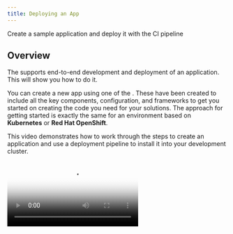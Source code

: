 ```yaml
---
title: Deploying an App
---
```



<PageDescription>

Create a sample application and deploy it with the CI pipeline

</PageDescription>

## Overview

The <Globals name="env" /> supports end-to-end development and deployment of an application. This will show you how to do it.

You can create a new app using one of the [<Globals name="templates" />](/codepatterns/overview). These have been created to include all the key components, configuration, and frameworks to get you started on creating the code you need for your solutions. The approach for getting started is exactly the same for an environment based on **Kubernetes** or **Red Hat OpenShift**.

This video demonstrates how to work through the steps to create an application and use a deployment pipeline to install it into your development cluster.

<Video src="/videos/deployapp.m4v" type="video/m4v" poster="/images/poster.png"/>

### Log into you Development Cluster from the command line

- Make sure you have installed all [Prerequisites](/getting-started/prereqs) before continuing
- Open a terminal
- Log in to the development cluster's CLI (Kubernetes or Red Hat OpenShift)
    - To do so, navigate to your cluster in the _IBM Cloud console_, click on the **Access** tab, and follow the instructions to log in to the cluster from the command line
- You can test that you're connected to the cluster with the following simple command:

<Accordion>

  <AccordionItem title="OpenShift">

  ```bash
  oc get pods -n tools
  ```

  </AccordionItem>

  <AccordionItem title="Kubernetes">

  ```bash
  kubectl get nodes
  ```

  </AccordionItem>

</Accordion>


### Links

<AnchorLinks>
  <AnchorLink to="#open-developer-dashboard">Open Developer Dashboard</AnchorLink>
  <AnchorLink to="#create-your-app-in-git">Create your app in Git</AnchorLink>
  <AnchorLink to="#clone-your-code">Clone your code</AnchorLink>
  <AnchorLink to="#running-locally">Running Locally</AnchorLink>
  <AnchorLink to="#register-the-app-in-a-devops-pipeline">Register your pipeline</AnchorLink>
  <AnchorLink to="#view-your-application-pipeline">View your application pipeline</AnchorLink>
  <AnchorLink to="#access-running-app">Access running app</AnchorLink>
  <AnchorLink to="#where-is-your-app-running-">Where is your app running ?</AnchorLink>
</AnchorLinks>


### Open Developer Dashboard

The [Developer Dashboard](/getting-started/dashboard) makes it easy for you to navigate to the tools, including a section that allows you to select a set of preconfigured [<Globals name="templates" />](/codepatterns/overview) that make seeding your development project very easy.

- Open a browser and make sure you are logged into [Github](https://github.com)
- Open the dashboard by running the following command:
    ```
    igc dashboard
    ```

### Create your app in Git
<InlineNotification kind="warning">

**Warning:** If you are developing on a shared education cluster. You need to make it easy to identify your app please suffix the app name with your initials `{app name}-{your initials}` ie. `stockbffnode-mjp` and use the **Git Organisation** listed in your notification email.

</InlineNotification>

- Open the <Globals name="dashboard" />
- Click on **<Globals name="templates" />** tab
- Pick one of the templates that is a good architectural fit for your application and the language and framework that you prefer to work with.
    - Click on a <Globals name="template" /> **Tile** to create your app github repository from the template repository selected.
    - You can also click on the **Git Icon** to browse the source template repository and click on the **Template** to create the template

<InlineNotification kind="warning">

**Warning:** Your browser needs to be logged in to your GitHub account for a template to work. If the link from the tile displays the GitHub 404 page, log in and reload the page.

</InlineNotification>

- Complete the [GitHub create repository from template](https://help.github.com/en/github/creating-cloning-and-archiving-repositories/creating-a-repository-from-a-template) process.

  - **Owner**: Select a validate GitHub organization that you are authorized to create repositories within or the one you were given for the shared cluster (See warning above)
  - **Repository name**: Enter a valid name for you repo, GitHub will help with showing a green tick if it is valid (See warning above)

  - **Description**: Describe your app
    ![Template](/images/template.png)
  - Press **Create repository from template**



The new repository will be created in your selected organization.

### Clone your code
- Next, clone it to your local machine.
- Click on **Clone or download**
- Copy the clone _SSH link_, and use the `git clone` command to clone it to your developer desktop machine.
    ```base
    git clone git@github.com:bwoolf1/stockbffnode.git
    ```
- Change into the cloned directory
    ```
    cd stockbffnode
    ```
- You must rename the app to match your git repo or to a unique name for your solution. Then applications move into a _test_ environment they need to unique names.
- Edit `package.json` and edit the `name:` field and change it from its template name to your chosen name.
- Save the edits
- Push the changes back to your repository
    ```bash
    git add .
    git commit -m "Update application name"
    git push
    ```

### Running Locally

Most developers like to run the code natively in local development environment. To do so, follow the instructions listed in the **README.md** file to run the code locally. You may be required to install a specific runtime like **Java**, **Node**, or **Python**.


### Register the App in a DevOps Pipeline

You now have the code in a GitHub repository and have cloned it to you local development environment. You now need to register the repository with the continuous integration pipeline. The <Globals name="env" /> supports both [Tekton](/guides/continuous-integration-tekton) and [Jenkins](/guides/continuous-integration) for continuous integration.

You can use the [IGC CLI](/getting-started/cli) to assist helping register a pipeline with Tekton or Jenkins.

<InlineNotification kind="warning">

**Warning:** If you are working on a shared education cluster, please deploy your app into a unique project/namespace and continue to do this for all other app creation steps. This will isolate your pipelines into its own namespace/project from other developers working on the same cluster.
  
</InlineNotification>

First, create your project namespace. (See the [IGC CLI](/getting-started/cli) for details about how the `namespace` command works.)

```bash
igc namespace dev-bw --jenkins --tekton
```

Now create a pipeline for your repo. You need to specify whether your CI pipeline will run in Tekton (`--tekton`) or Jenkins (`--jenkins`).

Do not run `igc pipeline` without a namespace, this will cause your pipeline to be created in the default `dev` namespace. Instead, include the namespace we created above as a parameter.

- **Don't** run this:
    ```bash
    igc pipeline --tekton
    ```
- Instead, run this:
    ```bash
    igc pipeline -n $NAMESPACE --tekton
    ```

- You can alternatively configure your app to use **Jenkins** for CI. For
  more details review the [Continuous Integration with Jenkins Guide](/guides/continuous-integration)
    ```bash
    igc pipeline -n $NAMESPACE --jenkins
    ```
  
- Register your repo using the `igc pipeline` command. The CLI will ask for your GitHub userid, it can be found in your GitHub settings. It will ask for you enter your **Github Personal Access Token** and finally your branch.
    - **Username**: Enter your GitHub user id
    - **Password**: Paste your GitHub personal access token
    - **Branch**: Press enter for the default git branch or type in another branch you want to register

- The output looks like this:
    ```bash
    $ igc pipeline -n dev-bw --jenkins
    Creating secret(s) with git credentials
      Project git repo: https://github.com/bwoolf1/stockservice-bw.git
    ? Provide the username: bwoolf1
    ? Provide your password/personal access token: [hidden]
    ? Provide the branch the pipeline should use: master
    Registering pipeline: bwoolf1.stockservice-bw
    Creating git webhook
    Creating webhook to url:  https://c100-e.us-east.containers.cloud.ibm.com:32724/apis/build.openshift.io/v1/namespaces/dev-bw/buildconfigs/bwoolf1.stockservice-bw/webhooks/secret101/github
    ```

The pipeline will be registered in your development cluster.

### View your application pipeline

To view you registered pipeline, follow the steps for the type of development cluster you registered your application with.

<Tabs>
<Tab label="OpenShift">

- Open the OpenShift Web Console from the Developer Cluster instance

![OpenShift](images/openshiftconsole.png)

- From the top menu, switch to the **Application Console**
- Select _dev_ project/namespace or you personal namespace that was used on the creation
- In the left menu, select *Builds* -> *Pipelines*

You will see your application dev ops pipeline now starting to build and once completed will look like the image below.

![OpenShift](images/ospipeline.png)

</Tab>
<Tab label="Kubernetes">

- Run the command `igc dashboard` in your terminal to open your [<Globals name="dashboard" />](/getting-started/dashboard)
- Select the Jenkins tool to open the Jenkins dashboard
- Run the command `igc credentials` in your terminal to get the list of logins for the tools
- Use the Jenkins userid and password to log into the Jenkins dashboard

Wait for the pipeline stages to start building. Once the stages have completed, you will see a view similar to the one below.

![Jenkins Pipeline](images/pipeline.png)

</Tab>
</Tabs>

### Access running app

Once the pipeline has completed successfully, the app will be deployed into the `dev` namespace or the namespace you used when registering the pipeline.

- To validate the app is running follow these steps.

- To access the app, retrieve the app ingress endpoint using commands below in your terminal, remember to use the namespace you supplied when registering the application.
    ```bash
    igc ingress -n dev-{intials}
    ```
  
  You will see a list of apps displayed with their ingress URLs for the application.
    ```bash
    $ igc ingress -n dev-bw
    ? Endpoints in the 'dev-bw' namespace. Select an endpoint to launch the default browser or 'Exit'.

      1) Exit
      2) jenkins-ephemeral - https://jenkins-dev-bw.garage-dev-ocp3-c-460849-0143c5dd31acd8e030a1d6e0ab1380e3-0001.us-east.containers.appdomain.cloud
      3) stockservice-bw - https://stockservice-bw-dev-bw.garage-dev-ocp3-c-460849-0143c5dd31acd8e030a1d6e0ab1380e3-0001.us-east.containers.appdomain.cloud
      Answer:
    ```
- Use the arrow keys to select the ingress URL and press **Enter** to open it in a web browser and validate the application is working as expected


### Where is your app running ?

- The build pipeline is configured to build you source code into a container image. This image is stored in the [Image Registry](/guides/image-registry). The image is then deployed into your namespace/project within you development cluster and validated for its health.
- Use the steps below to find your application within your cluster console.

<Tabs>
<Tab label="OpenShift">

- Open the **OpenShift web console**
- Change to the **Application Console**
- Select you project either `dev` or the namespace you used to deploy your app
- Click on **Deployments**
- You should see the deployment of your application
- Click on your application and the corresponding deployment number
- Try increasing the number of pods to see new instances being provisioned
- Click on one of the `pod` instances
- Click on **Logs**
- You can see the running state of your application
- Navigate around the console to understand where your deployment, service and pods are running

![Pods on OpenShift](images/podsos.png)

</Tab>

<Tab label="Kubernetes">

- Open the **Kubernetes Dashboard**
- Change to the namespace from `default` to either `dev` or the namespace you used to deploy your app
- Click on **Deployments**
- You should see the deployment of your application
- Click on your application , and the corresponding **Replica Set**
- Try scaling the application, click on **Scale** in the header, change number of pods to 2 and click **OK**
- Click on one of the `pod` instances
- Click on **Logs**
- You can see the running state of your application
- Navigate around the console to understand where your deployment, service and pods are running

![Pods on IKS](images/podsiks.png)

</Tab>
</Tabs>

- If you have reached this point, we recommend you repeat the process a few more times using different templates and explore you environment to get familiar with it.
- The [Guides](/guides/overview) will explain more about the tools used in the pipelines

<InlineNotification kind="success">

**Success:** You will now have your application running inside your development cluster.

</InlineNotification>

- This completes the deployment of your app.

You now have a running application that is being built and deployed into your development cluster.
The next step is to prepare for Continuous Delivery, Code Analysis, and Artifact Management.

## Guides

For more detailed instructions of how to enable to the full developer lifecycle read through the **Guides** section.

<AnchorLinks small>
  <AnchorLink to="/guides/overview">Guides</AnchorLink>
  <AnchorLink to="/codepatterns/overview">Code Patterns
  </AnchorLink>
</AnchorLinks>
